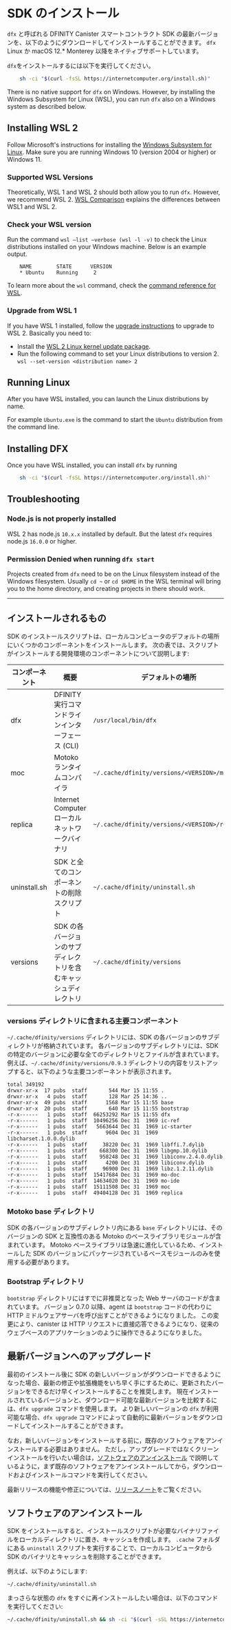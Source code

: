 
# SDK のインストール

`dfx` と呼ばれる DFINITY Canister スマートコントラクト SDK の最新バージョンを、以下のようにダウンロードしてインストールすることができます。
`dfx` Linux か macOS 12.\* Monterey 以降をネイティブサポートしています。

<Tabs>
<TabItem value="apple" label="Install on Mac/Linux" default> 
<code>dfx</code>をインストールするには以下を実行してください。

```bash
    sh -ci "$(curl -fsSL https://internetcomputer.org/install.sh)"
```

</TabItem>
    <TabItem value="windows" label="Install on Windows">
<p>There is no native support for <code>dfx</code> on Windows. However, by installing the Windows Subsystem for Linux (WSL), you can run <code>dfx</code> also on a Windows system as described below.</p>
<h2 id="installing-wsl">Installing WSL 2</h2>
<p>Follow Microsoft&#39;s instructions for installing the <a href="https://docs.microsoft.com/en-us/windows/wsl/install">Windows Subsystem for Linux</a>. Make sure you are running Windows 10 (version 2004 or higher) or Windows 11.</p>
<h3 id="supported-wsl-versions">Supported WSL Versions</h3>
<p>Theoretically, WSL 1 and WSL 2 should both allow you to run <code>dfx</code>. However, we recommend WSL 2. <a href="https://docs.microsoft.com/en-us/windows/wsl/compare-versions">WSL Comparison</a> explains the differences between WSL1 and WSL 2.</p>
<h3 id="check-your-wsl-version">Check your WSL version</h3>
<p>Run the command <code>wsl –list –verbose (wsl -l -v)</code> to check the Linux distributions installed on your Windows machine. Below is an example output.</p>

```
    NAME        STATE      VERSION
    * Ubuntu    Running     2
```

<p>To learn more about the <code>wsl</code> command, check the <a href="https://docs.microsoft.com/en-us/windows/wsl/basic-commands">command reference for WSL</a>.</p>
<h3 id="upgrade-to-wsl-2">Upgrade from WSL 1</h3>
<p>If you have WSL 1 installed, follow the <a href="https://docs.microsoft.com/en-us/windows/wsl/install#upgrade-version-from-wsl-1-to-wsl-2">upgrade instructions</a> to upgrade to WSL 2. Basically you need to: </p>
<ul>
<li>Install the <a href="https://docs.microsoft.com/en-us/windows/wsl/install-manual#step-4---download-the-linux-kernel-update-package">WSL 2 Linux kernel update package</a>.</li>
<li>Run the following command to set your Linux distributions to version 2. <code>wsl --set-version &lt;distribution name&gt; 2</code></li>
</ul>
<h2 id="running-linux">Running Linux</h2>
<p>After you have WSL installed, you can launch the Linux distributions by name.</p>
<p>For example <code>Ubuntu.exe</code> is the command to start the <code>Ubuntu</code> distribution from the command line.</p>
<h2 id="installing-dfx">Installing DFX</h2>
<p>Once you have WSL installed, you can install <code>dfx</code> by running

```bash
    sh -ci "$(curl -fsSL https://internetcomputer.org/install.sh)"
```

</p>
<h2 id="troubleshooting">Troubleshooting</h2>
<h3 id="node-js-is-not-properly-installed">Node.js is not properly installed</h3>
<p>WSL 2 has node.js <code>10.x.x</code> installed by default. But the latest <code>dfx</code> requires node.js <code>16.0.0</code> or higher.</p>
<h3 id="permission-denied-when-running-dfx-start-">Permission Denied when running <code>dfx start</code></h3>
<p>Projects created from <code>dfx</code> need to be on the Linux filesystem instead of the Windows filesystem. Usually <code>cd ~</code> or <code>cd $HOME</code> in the WSL terminal will bring you to the home directory, and creating projects in there should work.</p>

</TabItem>
</Tabs>

---

## インストールされるもの

SDK のインストールスクリプトは、ローカルコンピュータのデフォルトの場所にいくつかのコンポーネントをインストールします。 次の表では、スクリプトがインストールする開発環境のコンポーネントについて説明します:

| コンポーネント | 概要                                                             | デフォルトの場所                              |
| -------------- | ---------------------------------------------------------------- | --------------------------------------------- |
| dfx            | DFINITY 実行コマンドラインインターフェース (CLI)                 | `/usr/local/bin/dfx`                          |
| moc            | Motoko ランタイムコンパイラ                                      | `~/.cache/dfinity/versions/<VERSION>/moc`     |
| replica        | Internet Computer ローカルネットワークバイナリ                   | `~/.cache/dfinity/versions/<VERSION>/replica` |
| uninstall.sh   | SDK と全てのコンポーネントの削除スクリプト                       | `~/.cache/dfinity/uninstall.sh`               |
| versions       | SDK の各バージョンのサブディレクトリを含むキャッシュディレクトリ | `~/.cache/dfinity/versions`                   |

### versions ディレクトリに含まれる主要コンポーネント

`~/.cache/dfinity/versions` ディレクトリには、SDK の各バージョンのサブディレクトリが格納されています。 各バージョンのサブディレクトリには、SDK の特定のバージョンに必要な全てのディレクトリとファイルが含まれています。 例えば、`~/.cache/dfinity/versions/0.9.3` ディレクトリの内容をリストアップすると、以下のような主要コンポーネントが表示されます。

    total 349192
    drwxr-xr-x  17 pubs  staff       544 Mar 15 11:55 .
    drwxr-xr-x   4 pubs  staff       128 Mar 25 14:36 ..
    drwxr-xr-x  49 pubs  staff      1568 Mar 15 11:55 base
    drwxr-xr-x  20 pubs  staff       640 Mar 15 11:55 bootstrap
    -r-x------   1 pubs  staff  66253292 Mar 15 11:55 dfx
    -r-x------   1 pubs  staff  10496256 Dec 31  1969 ic-ref
    -r-x------   1 pubs  staff   5663644 Dec 31  1969 ic-starter
    -r-x------   1 pubs  staff      9604 Dec 31  1969 libcharset.1.0.0.dylib
    -r-x------   1 pubs  staff     38220 Dec 31  1969 libffi.7.dylib
    -r-x------   1 pubs  staff    668300 Dec 31  1969 libgmp.10.dylib
    -r-x------   1 pubs  staff    958248 Dec 31  1969 libiconv.2.4.0.dylib
    -r-x------   1 pubs  staff      4200 Dec 31  1969 libiconv.dylib
    -r-x------   1 pubs  staff     96900 Dec 31  1969 libz.1.2.11.dylib
    -r-x------   1 pubs  staff  15417684 Dec 31  1969 mo-doc
    -r-x------   1 pubs  staff  14634020 Dec 31  1969 mo-ide
    -r-x------   1 pubs  staff  15111508 Dec 31  1969 moc
    -r-x------   1 pubs  staff  49404128 Dec 31  1969 replica

### Motoko base ディレクトリ

SDK の各バージョンのサブディレクトリ内にある `base` ディレクトリには、そのバージョンの SDK と互換性のある Motoko のベースライブラリモジュールが含まれています。 Motoko ベースライブラリは急速に進化しているため、インストールした SDK のバージョンにパッケージされているベースモジュールのみを使用する必要があります。

### Bootstrap ディレクトリ

`bootstrap` ディレクトリにはすでに非推奨となった Web サーバのコードが含まれています。 バージョン 0.7.0 以降、agent は `bootstrap` コードの代わりに HTTP ミドルウェアサーバを呼び出すことができるようになりました。 この変更により、canister は HTTP リクエストに直接応答できるようになり、従来のウェブベースのアプリケーションのように操作できるようになりました。

## 最新バージョンへのアップグレード

最初のインストール後に SDK の新しいバージョンがダウンロードできるようになった場合、最新の修正や拡張機能をいち早く手にするために、更新されたバージョンをできるだけ早くインストールすることを推奨します。 現在インストールされているバージョンと、ダウンロード可能な最新バージョンを比較するには、`dfx upgrade` コマンドを使用します。 より新しいバージョンの `dfx` が利用可能な場合、`dfx upgrade` コマンドによって自動的に最新バージョンをダウンロードしてインストールすることができます。

なお，新しいバージョンをインストールする前に，既存のソフトウェアをアンインストールする必要はありません。 ただし，アップグレードではなくクリーンインストールを行いたい場合は，[ソフトウェアのアンインストール](#remove) で説明しているように，まず既存のソフトウェアをアンインストールしてから，ダウンロードおよびインストールコマンドを実行してください。

最新リリースの機能や修正については、[リリースノート](../updates/release-notes/sdk-release-notes.md)をご覧ください。

## ソフトウェアのアンインストール

SDK をインストールすると、インストールスクリプトが必要なバイナリファイルをローカルディレクトリに置き、キャッシュを作成します。 `.cache` フォルダにある `uninstall` スクリプトを実行することで、ローカルコンピュータから SDK のバイナリとキャッシュを削除することができます。

例えば、以下のようにします:

```
~/.cache/dfinity/uninstall.sh
```

まっさらな状態の `dfx` をすぐに再インストールしたい場合は、以下のコマンドを実行してください:

```bash
~/.cache/dfinity/uninstall.sh && sh -ci "$(curl -sSL https://internetcomputer.org/install.sh)"
```

<!--
# Installing the SDK

You can download and install the latest version of the DFINITY Canister smart contract SDK, called `dfx`, by running the command below. The topics here provide additional information about installing, upgrading, and removing the SDK.

`dfx` is natively supported on Linux or macOS 12.\* Monterey or later.

<Tabs>
<TabItem value="apple" label="Install on Mac/Linux" default> 
To install <code>dfx</code>, run

```bash
    sh -ci "$(curl -fsSL https://internetcomputer.org/install.sh)"
```

</TabItem>
    <TabItem value="windows" label="Install on Windows">
<p>There is no native support for <code>dfx</code> on Windows. However, by installing the Windows Subsystem for Linux (WSL), you can run <code>dfx</code> also on a Windows system as described below.</p>
<h2 id="installing-wsl">Installing WSL 2</h2>
<p>Follow Microsoft&#39;s instructions for installing the <a href="https://docs.microsoft.com/en-us/windows/wsl/install">Windows Subsystem for Linux</a>. Make sure you are running Windows 10 (version 2004 or higher) or Windows 11.</p>
<h3 id="supported-wsl-versions">Supported WSL Versions</h3>
<p>Theoretically, WSL 1 and WSL 2 should both allow you to run <code>dfx</code>. However, we recommend WSL 2. <a href="https://docs.microsoft.com/en-us/windows/wsl/compare-versions">WSL Comparison</a> explains the differences between WSL1 and WSL 2.</p>
<h3 id="check-your-wsl-version">Check your WSL version</h3>
<p>Run the command <code>wsl –list –verbose (wsl -l -v)</code> to check the Linux distributions installed on your Windows machine. Below is an example output.</p>

```
    NAME        STATE      VERSION
    * Ubuntu    Running     2
```

<p>To learn more about the <code>wsl</code> command, check the <a href="https://docs.microsoft.com/en-us/windows/wsl/basic-commands">command reference for WSL</a>.</p>
<h3 id="upgrade-to-wsl-2">Upgrade from WSL 1</h3>
<p>If you have WSL 1 installed, follow the <a href="https://docs.microsoft.com/en-us/windows/wsl/install#upgrade-version-from-wsl-1-to-wsl-2">upgrade instructions</a> to upgrade to WSL 2. Basically you need to: </p>
<ul>
<li>Install the <a href="https://docs.microsoft.com/en-us/windows/wsl/install-manual#step-4---download-the-linux-kernel-update-package">WSL 2 Linux kernel update package</a>.</li>
<li>Run the following command to set your Linux distributions to version 2. <code>wsl --set-version &lt;distribution name&gt; 2</code></li>
</ul>
<h2 id="running-linux">Running Linux</h2>
<p>After you have WSL installed, you can launch the Linux distributions by name.</p>
<p>For example <code>Ubuntu.exe</code> is the command to start the <code>Ubuntu</code> distribution from the command line.</p>
<h2 id="installing-dfx">Installing DFX</h2>
<p>Once you have WSL installed, you can install <code>dfx</code> by running

```bash
    sh -ci "$(curl -fsSL https://internetcomputer.org/install.sh)"
```

</p>
<h2 id="troubleshooting">Troubleshooting</h2>
<h3 id="node-js-is-not-properly-installed">Node.js is not properly installed</h3>
<p>WSL 2 has node.js <code>10.x.x</code> installed by default. But the latest <code>dfx</code> requires node.js <code>16.0.0</code> or higher.</p>
<h3 id="permission-denied-when-running-dfx-start-">Permission Denied when running <code>dfx start</code></h3>
<p>Projects created from <code>dfx</code> need to be on the Linux filesystem instead of the Windows filesystem. Usually <code>cd ~</code> or <code>cd $HOME</code> in the WSL terminal will bring you to the home directory, and creating projects in there should work.</p>
<h3 id="no-internet-access-on-wsl">No internet access on WSL</h3>
<p>If you don’t have internet access on WSL, for instance you cannot ping any server successfully, most likely the nameserver on WSL is set to an internal WSL proxy. You can check the <code>/etc/resolv.conf</code> file to see if it’s the case. If it’s true, please follow the below steps to set to a valid nameserver: <br/ >
<ul>
<li>Create the <code>/etc/wsl.conf</code> file and add the below content to it, this will prevent WSL from regenerating the <code>/etc/resolv.conf</code> file after restarting. </li>

```
[network]
generateResolvConf = false
```

<li>Modify the nameserver in the <code>/etc/resolv.conf</code> file to a valid one, for example the Google nameserver <code>8.8.8.8</code>. </li>
<li>On Windows, restart WSL to let this fix take effect. </li>
<code>wsl.exe --shutdown</code>
</ul>
</p>
</TabItem>
</Tabs>

---

## What gets installed

The SDK installation script installs several components in default locations on your local computer. The following table describes the development environment components that the installation script installs:

| Component    | Description                                                                                        | Default location                              |
|--------------|----------------------------------------------------------------------------------------------------|-----------------------------------------------|
| dfx          | DFINITY execution command-line interface (CLI)                                                     | `/usr/local/bin/dfx`                          |
| moc          | Motoko runtime compiler                                                                            | `~/.cache/dfinity/versions/<VERSION>/moc`     |
| replica      | Internet Computer local network binary                                                             | `~/.cache/dfinity/versions/<VERSION>/replica` |
| uninstall.sh | Script to remove the SDK and all of its components                                    | `~/.cache/dfinity/uninstall.sh`               |
| versions     | Cache directory that contains a subdirectory for each version of the SDK you install. | `~/.cache/dfinity/versions`                   |

### Core components in a versioned directory

The `~/.cache/dfinity/versions` directory stores one or more versioned subdirectories of the SDK. Each versioned subdirectory contains the all of the directories and files required for a specific version of the SDK. For example, if you list the contents of the `~/.cache/dfinity/versions/0.9.3` directory you would see the following core components:

    total 349192
    drwxr-xr-x  17 pubs  staff       544 Mar 15 11:55 .
    drwxr-xr-x   4 pubs  staff       128 Mar 25 14:36 ..
    drwxr-xr-x  49 pubs  staff      1568 Mar 15 11:55 base
    drwxr-xr-x  20 pubs  staff       640 Mar 15 11:55 bootstrap
    -r-x------   1 pubs  staff  66253292 Mar 15 11:55 dfx
    -r-x------   1 pubs  staff  10496256 Dec 31  1969 ic-ref
    -r-x------   1 pubs  staff   5663644 Dec 31  1969 ic-starter
    -r-x------   1 pubs  staff      9604 Dec 31  1969 libcharset.1.0.0.dylib
    -r-x------   1 pubs  staff     38220 Dec 31  1969 libffi.7.dylib
    -r-x------   1 pubs  staff    668300 Dec 31  1969 libgmp.10.dylib
    -r-x------   1 pubs  staff    958248 Dec 31  1969 libiconv.2.4.0.dylib
    -r-x------   1 pubs  staff      4200 Dec 31  1969 libiconv.dylib
    -r-x------   1 pubs  staff     96900 Dec 31  1969 libz.1.2.11.dylib
    -r-x------   1 pubs  staff  15417684 Dec 31  1969 mo-doc
    -r-x------   1 pubs  staff  14634020 Dec 31  1969 mo-ide
    -r-x------   1 pubs  staff  15111508 Dec 31  1969 moc
    -r-x------   1 pubs  staff  49404128 Dec 31  1969 replica

### Motoko base directory

The `base` directory in the versioned subdirectory of the SDK contains the Motoko base library modules that are compatible with that version of the SDK. Because the Motoko base library is evolving rapidly, you should only use the base modules that are packaged with the version of the SDK that you have installed.

### Bootstrap directory

The `bootstrap` directory contains web server code that is deprecated. Beginning with version 0.7.0, agents can call an HTTP middleware server instead of the `bootstrap` code. This change enables canisters to respond to HTTP requests directly and operate more like traditional web-based applications.

## Upgrading to the latest version

If a new version of the SDK is available for download after your initial installation, you should install the updated version at your earliest convenience to get the latest fixes and enhancements as soon as possible. You can use the `dfx upgrade` command to compare the version you have currently installed against the latest version available for download. If a newer version of `dfx` is available, the `dfx upgrade` command automatically downloads and installs the latest version.

Note that you don't need to uninstall the software before installing the new version. However, if you want to perform a clean installation rather than an upgrade, you can first uninstall the software as described in [Removing the software](#remove), then re-run the download and installation command.

For information about the features and fixes in the latest release, see the [Release notes](../updates/release-notes/sdk-release-notes.md).

## Installing a specific version

The install script looks for the environment variable `DFX_VERSION` to check if it is supposed to install a specific version of the SDK or to simply install the latest version.
If you want to install e.g. version `0.11.1` specifically, you would run this:

``` bash
DFX_VERSION=0.11.1 sh -ci "$(curl -sSL https://internetcomputer.org/install.sh)"
```

### Setting a default version

If defined, `dfx` will always run the version specified in the project's `dfx.json` in the key `"dfx"`.
For example, if your `dfx.json` contains `"dfx": "0.11.1"`, any `dfx` command you run within this project's directory will be executed by `dfx` of version `0.11.1`.
Should the defined version not be installed (e.g. because you cloned a repo that was created for a different version than you have installed locally), `dfx` will report an error.

To set a _global_ default (that gets overwritten by project-specific settings from the project's `dfx.json`), run the install script with the desired version, even if it is already installed.

## Removing the software

When you install the SDK, the installation script puts the required binary files in a local directory and creates a cache. You can remove the SDK binaries and cache from your local computer by running the `uninstall` script located in the `.cache` folder.

For example:

``` bash
~/.cache/dfinity/uninstall.sh
```

If you are uninstalling because you want to immediately reinstall a clean version of `dfx`, you can run the following command:

``` bash
~/.cache/dfinity/uninstall.sh && sh -ci "$(curl -sSL https://internetcomputer.org/install.sh)"
```
-->
